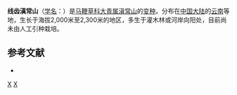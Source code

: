 {{Infraspeciesbox
| image = 
| image_caption = 
| status = 
| status_system = 
| genus = Clerodendrum
| species = yunnanense
| varietas = linearilobum
| authority = [[陈守良|S. L. Chen]] et [[盛国英|G. Y. Sheng]]
}}

'''线齿滇常山'''（[[学名|学名]]：{{lang|la|''Clerodendrum yunnanense'' var. ''linearilobum''}}）是[[马鞭草科|马鞭草科]][[大青属|大青属]][[滇常山|滇常山]]的[[变种|变种]]。分布在[[中国大陆|中国大陆]]的[[云南|云南]]等地，生长于海拔2,000米至2,300米的地区，多生于灌木林或河岸向阳处，目前尚未由人工引种栽培。

== 参考文献 ==
<div class="references-small">
* {{cite web| url =http://www.bioinfo.cn/db05/KmzwSpecies.php?action=view&id=30877| title =线齿滇常山| work =《中国高等植物数据库全库》| publisher =中国科学院微生物研究所| author =昆明植物研究所| accessdate =2009-02-26| deadurl =yes| archiveurl =https://web.archive.org/web/20160305014035/http://www.bioinfo.cn/db05/KmzwSpecies.php?action=view&id=30877| archivedate =2016-03-05}}
</div>
{{Taxonbar}}

[[Category:大青属|X]]
[[Category:云南植物|X]]